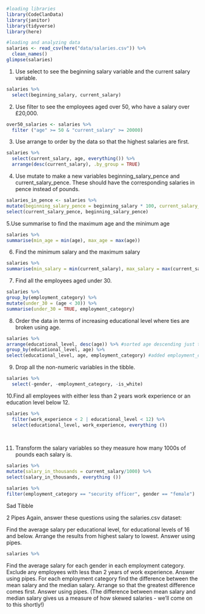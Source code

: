 ```r
#loading libraries
library(CodeClanData)
library(janitor)
library(tidyverse)
library(here)
```
```r
#loading and analyzing data
salaries <- read_csv(here("data/salaries.csv")) %>%
  clean_names()
glimpse(salaries)
```
1. Use select to see the beginning salary variable and the current salary variable.
```r

salaries %>%
  select(beginning_salary, current_salary)
```
2. Use filter to see the employees aged over 50, who have a salary over £20,000.

```r
over50_salaries <- salaries %>% 
  filter ("age" >= 50 & "current_salary" >= 20000)
```
3. Use arrange to order by the data so that the highest salaries are first.

```r
salaries %>%
  select(current_salary, age, everything()) %>% 
  arrange(desc(current_salary), .by_group = TRUE) 
```
4. Use mutate to make a new variables beginning_salary_pence and current_salary_pence. These should have the corresponding salaries in pence instead of pounds.

```r
salaries_in_pence <- salaries %>% 
mutate(beginning_salary_pence = beginning_salary * 100, current_salary_pence = current_salary * 100) %>% 
select(current_salary_pence, beginning_salary_pence)
```

5.Use summarise to find the maximum age and the minimum age

```r
salaries %>% 
summarise(min_age = min(age), max_age = max(age))
```

6. Find the minimum salary and the maximum salary
```r
salaries %>% 
summarise(min_salary = min(current_salary), max_salary = max(current_salary))
```

7. Find all the employees aged under 30.
```r
salaries %>% 
group_by(employment_category) %>% 
mutate(under_30 = (age < 30)) %>% 
summarise(under_30 = TRUE, employment_category) 
```
8. Order the data in terms of increasing educational level where ties are broken using age.

```r
salaries %>% 
arrange(educational_level, desc(age)) %>% #sorted age descending just to to see a tidy nest of brackets and remind myself that this was possible.
group_by(educational_level, age) %>% 
select(educational_level, age, employment_category) #added employment_category for my own assessment of data


```

9. Drop all the non-numeric variables in the tibble.
```r
salaries %>% 
  select(-gender, -employment_category, -is_white)
```
10.Find all employees with either less than 2 years work experience or an education level below 12.

```r
salaries %>% 
  filter(work_experience < 2 | educational_level < 12) %>% 
  select(educational_level, work_experience, everything ())
  
 
```

11. Transform the salary variables so they measure how many 1000s of pounds each salary is.

```r
salaries %>% 
mutate(salary_in_thousands = current_salary/1000) %>% 
select(salary_in_thousands, everything ())

```

```r
salaries %>% 
filter(employment_category == "security officer", gender == "female")
```

Sad Tibble

2 Pipes
Again, answer these questions using the salaries.csv dataset:

Find the average salary per educational level, for educational levels of 16 and below. Arrange the results from highest salary to lowest. Answer using pipes.

```r
salaries %>% 

```

Find the average salary for each gender in each employment category. Exclude any employees with less than 2 years of work experience. Answer using pipes.
For each employment category find the difference between the mean salary and the median salary. Arrange so that the greatest difference comes first. Answer using pipes. (The difference between mean salary and median salary gives us a measure of how skewed salaries - we’ll come on to this shortly!)






